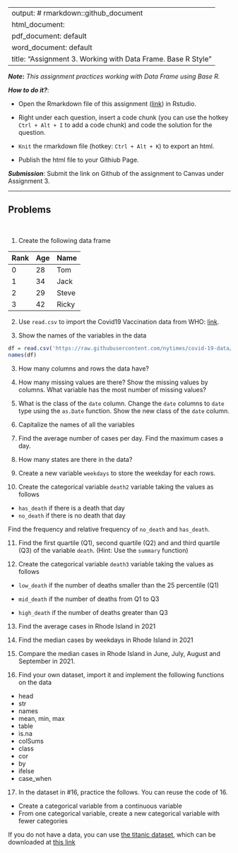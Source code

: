 
---
output: # rmarkdown::github_document
  html_document:
  pdf_document: default
  word_document: default
title: "Assignment 3.  Working with Data Frame. Base R Style"
---

***Note*:** *This assignment practices working with Data Frame using Base R.*

***How to do it?***: 

- Open the Rmarkdown file of this assignment ([link](assignment3.Rmd)) in Rstudio. 

- Right under each question, insert  a code chunk (you can use the hotkey `Ctrl + Alt + I` to add a code chunk) and code the solution for the question. 

- `Knit` the rmarkdown file (hotkey: `Ctrl + Alt + K`) to export an html.  

-  Publish the html file to your Githiub Page. 

***Submission***: Submit the link on Github of the assignment to Canvas under Assignment 3. 

-------

Problems
-------
 \

1. Create the following data frame

| Rank 	| Age 	| Name  	|
|:------	|:-----	|:-------	|
| 0    	| 28  	| Tom   	|
| 1    	| 34  	| Jack  	|
| 2    	| 29  	| Steve 	|
| 3    	| 42  	| Ricky 	|

2. Use `read.csv` to import the Covid19 Vaccination data from WHO: [link](https://raw.githubusercontent.com/nytimes/covid-19-data/master/us-states.csv).

2. Show the names of the variables in the data

```{r}
df = read.csv('https://raw.githubusercontent.com/nytimes/covid-19-data/master/us-states.csv')
names(df)
```


3. How many columns and rows the data have? 

4. How many missing values are there?  Show the missing values by columns.  What variable has the most number of missing values?

5. What is the class of the `date` column. Change the `date` columns to `date` type using the `as.Date` function. Show the new class of the `date` column. 

6. Capitalize the names of all the variables

7. Find the average number of cases per day. Find the maximum cases a day.  

8. How many states are there in the data?  

9. Create a new variable `weekdays` to store the weekday for each rows. 

10. Create the categorical variable `death2` variable taking the values as follows

- `has_death` if there is a death that day
-  `no_death` if there is no death that day

Find the frequency and relative frequency of `no_death` and `has_death`. 

11. Find the first quartile (Q1), second quartile (Q2) and and third quartile (Q3) of the variable `death`. (Hint:  Use the `summary` function)

12. Create the categorical variable `death3` variable taking the values as follows

- `low_death` if the number of deaths smaller than the 25 percentile (Q1)

- `mid_death` if the number of deaths from Q1 to Q3

- `high_death` if the number of deaths greater than Q3

13. Find the average cases in Rhode Island in 2021

14. Find the median cases by weekdays in Rhode Island in 2021 

15. Compare the median cases in Rhode Island in June, July, August and September in 2021. 

16.  Find your own dataset, import it and implement the following functions on the data

- head
- str
- names
- mean, min, max
- table
- is.na
- colSums
- class
- cor
- by
- ifelse
- case_when

17.  In the dataset in #16, practice the follows.  You can reuse the code of 16. 

- Create a categorical variable from a continuous variable
- From one categorical variable, create a new categorical variable with fewer categories

If you do not have a data, you can use [the titanic dataset](https://www.kaggle.com/competitions/titanic/overview), which can be downloaded at [this link](../data/titanic.csv)

